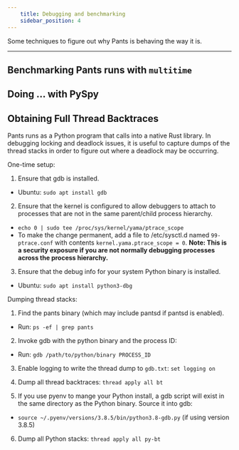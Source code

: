 ```yaml
---
    title: Debugging and benchmarking
    sidebar_position: 4
---
```


Some techniques to figure out why Pants is behaving the way it is.

---

## Benchmarking Pants runs with `multitime`

## Doing ... with PySpy

## Obtaining Full Thread Backtraces

Pants runs as a Python program that calls into a native Rust library. In debugging locking and deadlock issues, it is useful to capture dumps of the thread stacks in order to figure out where a deadlock may be occurring.

One-time setup:

1. Ensure that gdb is installed.

- Ubuntu: `sudo apt install gdb`

2. Ensure that the kernel is configured to allow debuggers to attach to processes that are not in the same parent/child process hierarchy.

- `echo 0 | sudo tee /proc/sys/kernel/yama/ptrace_scope`
- To make the change permanent, add a file to /etc/sysctl.d named `99-ptrace.conf` with contents `kernel.yama.ptrace_scope = 0`. **Note: This is a security exposure if you are not normally debugging processes across the process hierarchy.**

3. Ensure that the debug info for your system Python binary is installed.

- Ubuntu: `sudo apt install python3-dbg`

Dumping thread stacks:

1. Find the pants binary (which may include pantsd if pantsd is enabled).

- Run: `ps -ef | grep pants`

2. Invoke gdb with the python binary and the process ID:

- Run: `gdb /path/to/python/binary PROCESS_ID`

3. Enable logging to write the thread dump to `gdb.txt`: `set logging on`

4. Dump all thread backtraces: `thread apply all bt`

5. If you use pyenv to mange your Python install, a gdb script will exist in the same directory as the Python binary. Source it into gdb:

- `source ~/.pyenv/versions/3.8.5/bin/python3.8-gdb.py` (if using version 3.8.5)

6. Dump all Python stacks: `thread apply all py-bt`
